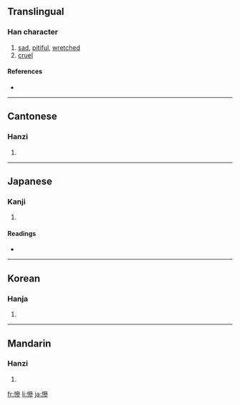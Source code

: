 {{also|惨}}
==Translingual==

===Han character===
{{Han char|rn=61|rad=心|as=11|sn=14|four=9302<sub>2</sub>|canj=心戈戈竹 (PIIH)}}

# [[sad]], [[pitiful]], [[wretched]]
# [[cruel]]

====References====
* {{Han ref|kx=0398.380|dkj=11094|dj=0738.030|hdz=42348.110|uh=6158|ud=24920|bh=BA47|bd=47687}}

----

==Cantonese==

===Hanzi===
{{yue-hanzi|jyut=|y=chaam2|sim=惨}}

# {{defn|Cantonese}}

----

==Japanese==

===Kanji===
{{ja-kanji|grade=|rs=心11}}

# {{defn|Japanese}}

====Readings====
* {{ja-readings|on=[[さん]] (san), [[ざん]] (zan)|kun=[[みじめ]] (mijime)}}

----

==Korean==

===Hanja===
{{ko-hanja|hangeul=[[참]], [[침]]|eumhun=|rv=cham, chim|mr=ch'am, ch'im|y=cham, chim}}

# {{defn|Korean}}

----

==Mandarin==

===Hanzi===
{{cmn-hanzi|sim=惨|pin=[[cǎn]] ([[can3]])|wg=ts'an<sup>3</sup>}}

# {{defn|Mandarin}}

[[fr:慘]]
[[li:慘]]
[[ja:慘]]